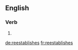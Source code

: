 ==English==

===Verb===
{{head|en|verb form}}

# {{en-third-person singular of|reestablish}}

[[de:reestablishes]]
[[fr:reestablishes]]